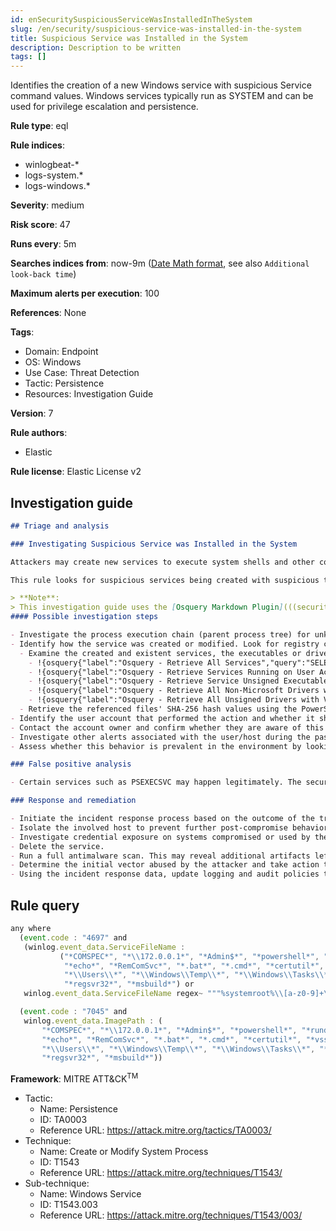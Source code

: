 ```yaml
---
id: enSecuritySuspiciousServiceWasInstalledInTheSystem
slug: /en/security/suspicious-service-was-installed-in-the-system
title: Suspicious Service was Installed in the System
description: Description to be written
tags: []
---
```


<div id="suspicious-service-was-installed-in-the-system"></div>

Identifies the creation of a new Windows service with suspicious Service command values. Windows services typically run as SYSTEM and can be used for privilege escalation and persistence.

**Rule type**: eql

**Rule indices**:

* winlogbeat-*
* logs-system.*
* logs-windows.*

**Severity**: medium

**Risk score**: 47

**Runs every**: 5m

**Searches indices from**: now-9m ([Date Math format](((ref))/common-options.html#date-math), see also <DocLink id="enSecurityRulesUiCreate" section="set-the-rules-schedule">`Additional look-back time`</DocLink>)

**Maximum alerts per execution**: 100

**References**: None

**Tags**:

* Domain: Endpoint
* OS: Windows
* Use Case: Threat Detection
* Tactic: Persistence
* Resources: Investigation Guide

**Version**: 7

**Rule authors**:

* Elastic

**Rule license**: Elastic License v2

## Investigation guide

```markdown
## Triage and analysis

### Investigating Suspicious Service was Installed in the System

Attackers may create new services to execute system shells and other command execution utilities to elevate their privileges from administrator to SYSTEM. They can also configure services to execute these utilities with persistence payloads.

This rule looks for suspicious services being created with suspicious traits compatible with the above behavior.

> **Note**:
> This investigation guide uses the [Osquery Markdown Plugin](((security-guide))/invest-guide-run-osquery.html) introduced in Elastic Stack version 8.5.0. Older Elastic Stack versions will display unrendered Markdown in this guide.
#### Possible investigation steps

- Investigate the process execution chain (parent process tree) for unknown processes. Examine their executable files for prevalence, whether they are located in expected locations, and if they are signed with valid digital signatures.
- Identify how the service was created or modified. Look for registry changes events or Windows events related to service activities (for example, 4697 and/or 7045).
  - Examine the created and existent services, the executables or drivers referenced, and command line arguments for suspicious entries.
    - !{osquery{"label":"Osquery - Retrieve All Services","query":"SELECT description, display_name, name, path, pid, service_type, start_type, status, user_account FROM services"}}
    - !{osquery{"label":"Osquery - Retrieve Services Running on User Accounts","query":"SELECT description, display_name, name, path, pid, service_type, start_type, status, user_account FROM services WHERE\nNOT (user_account LIKE '%LocalSystem' OR user_account LIKE '%LocalService' OR user_account LIKE '%NetworkService' OR\nuser_account == null)\n"}}
    - !{osquery{"label":"Osquery - Retrieve Service Unsigned Executables with Virustotal Link","query":"SELECT concat('https://www.virustotal.com/gui/file/', sha1) AS VtLink, name, description, start_type, status, pid,\nservices.path FROM services JOIN authenticode ON services.path = authenticode.path OR services.module_path =\nauthenticode.path JOIN hash ON services.path = hash.path WHERE authenticode.result != 'trusted'\n"}}
    - !{osquery{"label":"Osquery - Retrieve All Non-Microsoft Drivers with Virustotal Link","query":"SELECT concat('https://www.virustotal.com/gui/file/', sha1) AS VtLink, class, description, directory, image, issuer_name, manufacturer, service, signed, subject_name FROM drivers JOIN authenticode ON drivers.image = authenticode.path JOIN hash ON drivers.image = hash.path WHERE NOT (provider == \"Microsoft\" AND signed == \"1\")\n"}}
    - !{osquery{"label":"Osquery - Retrieve All Unsigned Drivers with Virustotal Link","query":"SELECT concat('https://www.virustotal.com/gui/file/', sha1) AS VtLink, class, description, directory, image, issuer_name, manufacturer, service, signed, subject_name FROM drivers JOIN authenticode ON drivers.image = authenticode.path JOIN hash ON drivers.image = hash.path WHERE signed == \"0\"\n"}}
  - Retrieve the referenced files' SHA-256 hash values using the PowerShell `Get-FileHash` cmdlet and search for the existence and reputation of the hashes in resources like VirusTotal, Hybrid-Analysis, CISCO Talos, Any.run, etc.
- Identify the user account that performed the action and whether it should perform this kind of action.
- Contact the account owner and confirm whether they are aware of this activity.
- Investigate other alerts associated with the user/host during the past 48 hours.
- Assess whether this behavior is prevalent in the environment by looking for similar occurrences across hosts.

### False positive analysis

- Certain services such as PSEXECSVC may happen legitimately. The security team should address any potential benign true positive (B-TP) by excluding the relevant FP by pattern.

### Response and remediation

- Initiate the incident response process based on the outcome of the triage.
- Isolate the involved host to prevent further post-compromise behavior.
- Investigate credential exposure on systems compromised or used by the attacker to ensure all compromised accounts are identified. Reset passwords for these accounts and other potentially compromised credentials, such as email, business systems, and web services.
- Delete the service.
- Run a full antimalware scan. This may reveal additional artifacts left in the system, persistence mechanisms, and malware components.
- Determine the initial vector abused by the attacker and take action to prevent reinfection through the same vector.
- Using the incident response data, update logging and audit policies to improve the mean time to detect (MTTD) and the mean time to respond (MTTR).

```

## Rule query

```js
any where
  (event.code : "4697" and
   (winlog.event_data.ServiceFileName :
           ("*COMSPEC*", "*\\172.0.0.1*", "*Admin$*", "*powershell*", "*rundll32*", "*cmd.exe*", "*PSEXESVC*",
            "*echo*", "*RemComSvc*", "*.bat*", "*.cmd*", "*certutil*", "*vssadmin*", "*certmgr*", "*bitsadmin*",
            "*\\Users\\*", "*\\Windows\\Temp\\*", "*\\Windows\\Tasks\\*", "*\\PerfLogs\\*", "*\\Windows\\Debug\\*",
            "*regsvr32*", "*msbuild*") or
   winlog.event_data.ServiceFileName regex~ """%systemroot%\\[a-z0-9]+\.exe""")) or

  (event.code : "7045" and
   winlog.event_data.ImagePath : (
       "*COMSPEC*", "*\\172.0.0.1*", "*Admin$*", "*powershell*", "*rundll32*", "*cmd.exe*", "*PSEXESVC*",
       "*echo*", "*RemComSvc*", "*.bat*", "*.cmd*", "*certutil*", "*vssadmin*", "*certmgr*", "*bitsadmin*",
       "*\\Users\\*", "*\\Windows\\Temp\\*", "*\\Windows\\Tasks\\*", "*\\PerfLogs\\*", "*\\Windows\\Debug\\*",
       "*regsvr32*", "*msbuild*"))

```

**Framework**: MITRE ATT&CK<sup>TM</sup>

* Tactic:
    * Name: Persistence
    * ID: TA0003
    * Reference URL: https://attack.mitre.org/tactics/TA0003/
* Technique:
    * Name: Create or Modify System Process
    * ID: T1543
    * Reference URL: https://attack.mitre.org/techniques/T1543/
* Sub-technique:
    * Name: Windows Service
    * ID: T1543.003
    * Reference URL: https://attack.mitre.org/techniques/T1543/003/

